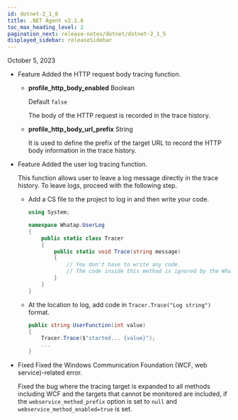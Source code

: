 ```yaml
---
id: dotnet-2_1_6
title: .NET Agent v2.1.6
toc_max_heading_level: 2
pagination_next: release-notes/dotnet/dotnet-2_1_5
displayed_sidebar: releaseSidebar
---
```


October 5, 2023

- <Status>Feature</Status> Added the HTTP request body tracing function.

  - **profile_http_body_enabled** <span class='type'>Boolean</span>

    Default `false`

    The body of the HTTP request is recorded in the trace history.

  - **profile_http_body_url_prefix** <span class='type'>String</span>

    It is used to define the prefix of the target URL to record the HTTP body information in the trace history.

- <Status>Feature</Status> Added the user log tracing function.

  This function allows user to leave a log message directly in the trace history. To leave logs, proceed with the following step.

  - Add a CS file to the project to log in and then write your code.

    ```csharp
    using System;

    namespace Whatap.UserLog
    {
        public static class Tracer
        {
            public static void Trace(string message)
            {
                // You don't have to write any code.
                // The code inside this method is ignored by the WhaTap agent and is not executed.
            }
        }
    }
    ```

  - At the location to log, add code in `Tracer.Trace("Log string")` format.

    ```csharp
    public string UserFunction(int value)
    {
        Tracer.Trace($"started... {value}");
        ...
    }
    ```

- <Status>Fixed</Status> Fixed the Windows Communication Foundation (WCF, web service)-related error.

  Fixed the bug where the tracing target is expanded to all methods including WCF and the targets that cannot be monitored are included, if the `webservice_method_prefix` option is set to `null` and `webservice_method_enabled=true` is set.
